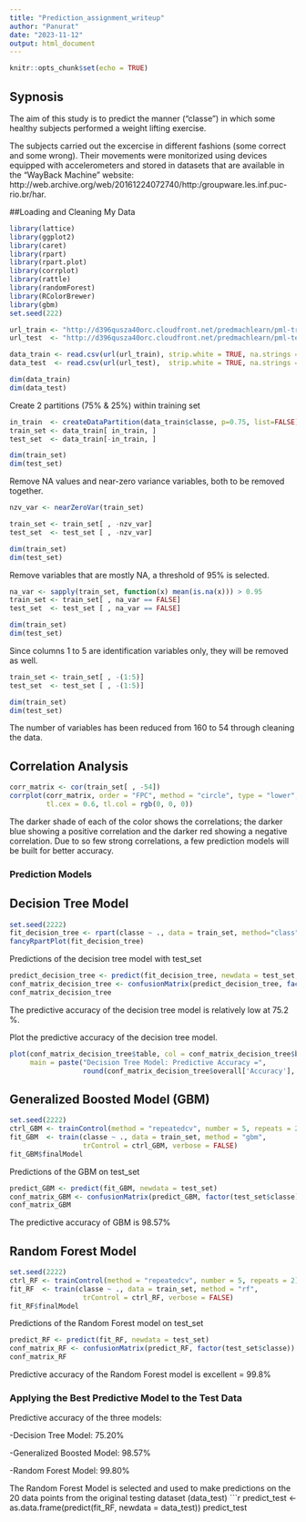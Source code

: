 ```yaml
---
title: "Prediction_assignment_writeup"
author: "Panurat"
date: "2023-11-12"
output: html_document
---
```


```r
knitr::opts_chunk$set(echo = TRUE)
```

## Sypnosis

The aim of this study is to predict the manner (“classe”) in which some healthy subjects performed a weight lifting exercise.

The subjects carried out the excercise in different fashions (some correct and some wrong). Their movements were monitorized using devices equipped with accelerometers and stored in datasets that are available in the “WayBack Machine” website: http://web.archive.org/web/20161224072740/http:/groupware.les.inf.puc-rio.br/har.

##Loading and Cleaning My Data
```r
library(lattice)
library(ggplot2)
library(caret)
library(rpart)
library(rpart.plot)
library(corrplot)
library(rattle)
library(randomForest)
library(RColorBrewer)
library(gbm)
set.seed(222)
```

```r
url_train <- "http://d396qusza40orc.cloudfront.net/predmachlearn/pml-training.csv"
url_test  <- "http://d396qusza40orc.cloudfront.net/predmachlearn/pml-testing.csv"

data_train <- read.csv(url(url_train), strip.white = TRUE, na.strings = c("NA",""))
data_test  <- read.csv(url(url_test),  strip.white = TRUE, na.strings = c("NA",""))

dim(data_train)
dim(data_test)
```
Create 2 partitions (75% & 25%) within training set
```r
in_train  <- createDataPartition(data_train$classe, p=0.75, list=FALSE)
train_set <- data_train[ in_train, ]
test_set  <- data_train[-in_train, ]

dim(train_set)
dim(test_set)


```
Remove NA values and near-zero variance variables, both to be removed together.
```r
nzv_var <- nearZeroVar(train_set)

train_set <- train_set[ , -nzv_var]
test_set  <- test_set [ , -nzv_var]

dim(train_set)
dim(test_set)
```
Remove variables that are mostly NA, a threshold of 95% is selected.
```r
na_var <- sapply(train_set, function(x) mean(is.na(x))) > 0.95
train_set <- train_set[ , na_var == FALSE]
test_set  <- test_set [ , na_var == FALSE]

dim(train_set)
dim(test_set)
```
Since columns 1 to 5 are identification variables only, they will be removed as well.
```r
train_set <- train_set[ , -(1:5)]
test_set  <- test_set [ , -(1:5)]

dim(train_set)
dim(test_set)
```
The number of variables has been reduced from 160 to 54 through cleaning the data.

## Correlation Analysis
```r
corr_matrix <- cor(train_set[ , -54])
corrplot(corr_matrix, order = "FPC", method = "circle", type = "lower",
         tl.cex = 0.6, tl.col = rgb(0, 0, 0))
```
The darker shade of each of the color shows the correlations; the darker blue showing a positive correlation and the darker red showing a negative correlation. Due to so few strong correlations, a few prediction models will be built for better accuracy.

### Prediction Models
## Decision Tree Model

```r
set.seed(2222)
fit_decision_tree <- rpart(classe ~ ., data = train_set, method="class")
fancyRpartPlot(fit_decision_tree)
```
Predictions of the decision tree model with test_set
```r
predict_decision_tree <- predict(fit_decision_tree, newdata = test_set, type="class")
conf_matrix_decision_tree <- confusionMatrix(predict_decision_tree, factor(test_set$classe))
conf_matrix_decision_tree
```
The predictive accuracy of the decision tree model is relatively low at 75.2 %.

Plot the predictive accuracy of the decision tree model.
```r
plot(conf_matrix_decision_tree$table, col = conf_matrix_decision_tree$byClass, 
     main = paste("Decision Tree Model: Predictive Accuracy =",
                  round(conf_matrix_decision_tree$overall['Accuracy'], 4)))
```
## Generalized Boosted Model (GBM)
```r
set.seed(2222)
ctrl_GBM <- trainControl(method = "repeatedcv", number = 5, repeats = 2)
fit_GBM  <- train(classe ~ ., data = train_set, method = "gbm",
                  trControl = ctrl_GBM, verbose = FALSE)
fit_GBM$finalModel
```
Predictions of the GBM on test_set
```r
predict_GBM <- predict(fit_GBM, newdata = test_set)
conf_matrix_GBM <- confusionMatrix(predict_GBM, factor(test_set$classe))
conf_matrix_GBM
```
The predictive accuracy of GBM is 98.57%

## Random Forest Model
```r
set.seed(2222)
ctrl_RF <- trainControl(method = "repeatedcv", number = 5, repeats = 2)
fit_RF  <- train(classe ~ ., data = train_set, method = "rf",
                  trControl = ctrl_RF, verbose = FALSE)
fit_RF$finalModel
```
Predictions of the Random Forest model on test_set
```r
predict_RF <- predict(fit_RF, newdata = test_set)
conf_matrix_RF <- confusionMatrix(predict_RF, factor(test_set$classe))
conf_matrix_RF
```
Predictive accuracy of the Random Forest model is excellent = 99.8%

### Applying the Best Predictive Model to the Test Data
Predictive accuracy of the three models:

-Decision Tree Model: 75.20%

-Generalized Boosted Model: 98.57%

-Random Forest Model: 99.80%

The Random Forest Model is selected and used to make predictions on the 20 data points from the original testing dataset (data_test)
```r
predict_test <- as.data.frame(predict(fit_RF, newdata = data_test))
predict_test